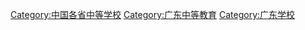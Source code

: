 [[Category:中国各省中等学校|Category:中国各省中等学校]]
[[Category:广东中等教育|Category:广东中等教育]]
[[Category:广东学校|Category:广东学校]]